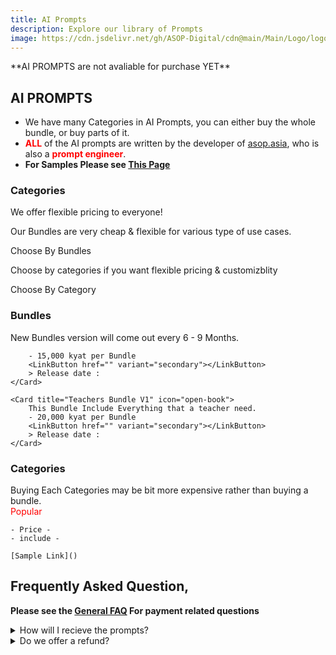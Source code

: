 ```yaml
---
title: AI Prompts
description: Explore our library of Prompts
image: https://cdn.jsdelivr.net/gh/ASOP-Digital/cdn@main/Main/Logo/logo.png
---
```


<Aside type="danger" title="Not avaliable yet"> **AI PROMPTS are not avaliable for purchase YET**</Aside>

## AI PROMPTS

- We have many Categories in AI Prompts, you can either buy the whole bundle, or buy parts of it. 
- <span style="color:red">**ALL**</span> of the AI prompts are written by the developer of [asop.asia](https://asop.asia), who is also a <span style="color:red">**prompt engineer**</span>.  
- **For Samples Please see [This Page](../../free-resources)**

### Categories

We offer flexible pricing to everyone! 

Our Bundles are very cheap & flexible for various type of use cases.

<LinkButton variant="secondary" href="#bundles"> Choose By Bundles</LinkButton>

Choose by categories if you want flexible pricing & customizblity

<LinkButton variant="primary" href="#categories-1"> Choose By Category </LinkButton>

### Bundles
<Aside type="tip">
    New Bundles version will come out every 6 - 9 Months.
</Aside>
<CardGrid stagger id="Bundles">
    <Card title="Students Bundle V1" icon="open-book"> 
            <Badge text="Popular" variant="caution" /><Badge text="Best Value" variant="danger" />

        - 15,000 kyat per Bundle 
        <LinkButton href="" variant="secondary"></LinkButton>
        > Release date : 
    </Card>

    <Card title="Teachers Bundle V1" icon="open-book">
        This Bundle Include Everything that a teacher need.
        - 20,000 kyat per Bundle 
        <LinkButton href="" variant="secondary"></LinkButton>
        > Release date : 
    </Card>
</CardGrid>

### Categories
<Aside type="note">
    Buying Each Categories may be bit more expensive rather than buying a bundle.
</Aside>

<CardGrid stagger>
<Card title="Essay Prompts">
    <span style="color:red"> Popular </span>

    - Price -
    - include - 

    [Sample Link]() 
</Card>



</CardGrid>





## Frequently Asked Question, 
**Please see the [General FAQ](../../../faq) For payment related questions** 


<details>
    <summary> How will I recieve the prompts?</summary>
    After you have made the payment, we will give you a link, you must download the files within 24 hour. 
    - If you have trouble recieveing the file, please let us know.
    - If failed to download within 24 hour, we will give another link that last for 12 hour.
        - If failed to download the second time we send the link, your money will not be refunded.
</details>

<details>
    <summary>Do we offer a refund?</summary>
    No, we do not offer a refund after you have recieved the product. 
</details>

